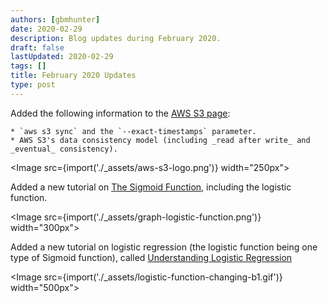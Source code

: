 ```yaml
---
authors: [gbmhunter]
date: 2020-02-29
description: Blog updates during February 2020.
draft: false
lastUpdated: 2020-02-29
tags: []
title: February 2020 Updates
type: post
---
```


Added the following information to the [AWS S3 page](/programming/cloud/aws/s3):

    * `aws s3 sync` and the `--exact-timestamps` parameter.
    * AWS S3's data consistency model (including _read after write_ and _eventual_ consistency).

<Image src={import('./_assets/aws-s3-logo.png')} width="250px"></Image>

Added a new tutorial on [The Sigmoid Function](/programming/artificial-intelligence/the-sigmoid-function), including the logistic function.

<Image src={import('./_assets/graph-logistic-function.png')} width="300px"></Image>

Added a new tutorial on logistic regression (the logistic function being one type of Sigmoid function), called [Understanding Logistic Regression](/programming/artificial-intelligence/understanding-logistic-regression)

<Image src={import('./_assets/logistic-function-changing-b1.gif')} width="500px"></Image>
